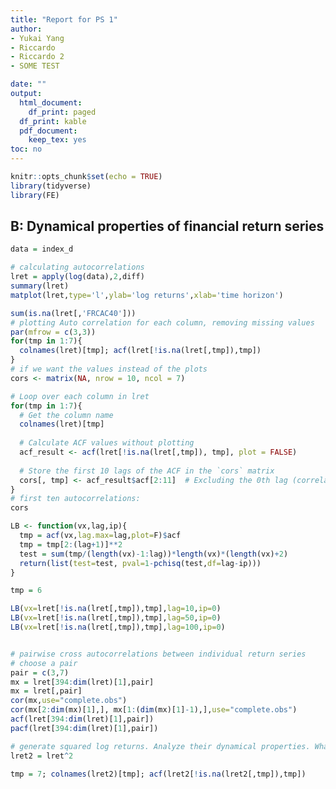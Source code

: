 ---
title: "Report for PS 1"
author:
- Yukai Yang
- Riccardo
- Riccardo 2
- SOME TEST

date: ""
output:
  html_document:
    df_print: paged
  df_print: kable
  pdf_document:
    keep_tex: yes
toc: no
---

```{r setup, include=FALSE}
knitr::opts_chunk$set(echo = TRUE)
library(tidyverse)
library(FE)
```


##  B: Dynamical properties of financial return series

```{r setupb, include=F}
data = index_d
```

```{r}
# calculating autocorrelations
lret = apply(log(data),2,diff)
summary(lret)
matplot(lret,type='l',ylab='log returns',xlab='time horizon')

sum(is.na(lret[,'FRCAC40']))
# plotting Auto correlation for each column, removing missing values
par(mfrow = c(3,3))
for(tmp in 1:7){
  colnames(lret)[tmp]; acf(lret[!is.na(lret[,tmp]),tmp])
}
# if we want the values instead of the plots
cors <- matrix(NA, nrow = 10, ncol = 7)  

# Loop over each column in lret
for(tmp in 1:7){
  # Get the column name
  colnames(lret)[tmp]
  
  # Calculate ACF values without plotting
  acf_result <- acf(lret[!is.na(lret[,tmp]), tmp], plot = FALSE)
  
  # Store the first 10 lags of the ACF in the `cors` matrix
  cors[, tmp] <- acf_result$acf[2:11]  # Excluding the 0th lag (correlation with itself)
}
# first ten autocorrelations:
cors

```

```{r}
LB <- function(vx,lag,ip){
  tmp = acf(vx,lag.max=lag,plot=F)$acf
  tmp = tmp[2:(lag+1)]**2
  test = sum(tmp/(length(vx)-1:lag))*length(vx)*(length(vx)+2)
  return(list(test=test, pval=1-pchisq(test,df=lag-ip)))
}

tmp = 6

LB(vx=lret[!is.na(lret[,tmp]),tmp],lag=10,ip=0)
LB(vx=lret[!is.na(lret[,tmp]),tmp],lag=50,ip=0)
LB(vx=lret[!is.na(lret[,tmp]),tmp],lag=100,ip=0)



```

```{r}
# pairwise cross autocorrelations between individual return series
# choose a pair
pair = c(3,7)
mx = lret[394:dim(lret)[1],pair]
mx = lret[,pair]
cor(mx,use="complete.obs")
cor(mx[2:dim(mx)[1],], mx[1:(dim(mx)[1]-1),],use="complete.obs")
acf(lret[394:dim(lret)[1],pair])
pacf(lret[394:dim(lret)[1],pair])

# generate squared log returns. Analyze their dynamical properties. What do you find? 
lret2 = lret^2

tmp = 7; colnames(lret2)[tmp]; acf(lret2[!is.na(lret2[,tmp]),tmp])
```

